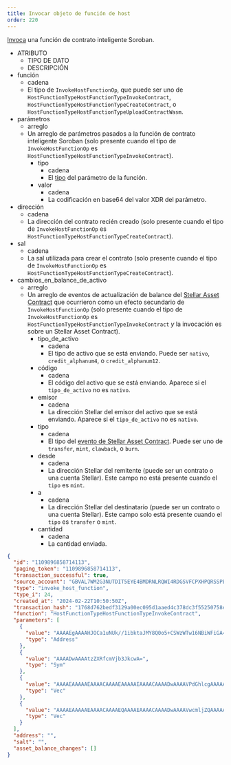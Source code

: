 ```yaml
---
title: Invocar objeto de función de host
order: 220
---
```



[Invoca](../../../../../../../learn/fundamentals/transactions/list-of-operations.mdx#invoke-host-function) una función de contrato inteligente Soroban.

<AttributeTable>

- ATRIBUTO
  - TIPO DE DATO
  - DESCRIPCIÓN
- función
  - cadena
  - El tipo de `InvokeHostFunctionOp`, que puede ser uno de `HostFunctionTypeHostFunctionTypeInvokeContract`, `HostFunctionTypeHostFunctionTypeCreateContract`, o `HostFunctionTypeHostFunctionTypeUploadContractWasm`.
- parámetros
  - arreglo
  - Un arreglo de parámetros pasados a la función de contrato inteligente Soroban (solo presente cuando el tipo de `InvokeHostFunctionOp` es `HostFunctionTypeHostFunctionTypeInvokeContract`).
    - tipo
      - cadena
      - El [tipo](../../../../../../../learn/fundamentals/contract-development/types/built-in-types.mdx) del parámetro de la función.
    - valor
      - cadena
      - La codificación en base64 del valor XDR del parámetro.
- dirección
  - cadena
  - La dirección del contrato recién creado (solo presente cuando el tipo de `InvokeHostFunctionOp` es `HostFunctionTypeHostFunctionTypeCreateContract`).
- sal
  - cadena
  - La sal utilizada para crear el contrato (solo presente cuando el tipo de `InvokeHostFunctionOp` es `HostFunctionTypeHostFunctionTypeCreateContract`).
- cambios_en_balance_de_activo
  - arreglo
  - Un arreglo de eventos de actualización de balance del [Stellar Asset Contract](../../../../../../../tokens/stellar-asset-contract) que ocurrieron como un efecto secundario de `InvokeHostFunctionOp` (solo presente cuando el tipo de `InvokeHostFunctionOp` es `HostFunctionTypeHostFunctionTypeInvokeContract` _y_ la invocación es sobre un Stellar Asset Contract).
    - tipo_de_activo
      - cadena
      - El tipo de activo que se está enviando. Puede ser `nativo`, `credit_alphanum4`, o `credit_alphanum12`.
    - código
      - cadena
      - El código del activo que se está enviando. Aparece si el `tipo_de_activo` no es `nativo`.
    - emisor
      - cadena
      - La dirección Stellar del emisor del activo que se está enviando. Aparece si el `tipo_de_activo` no es `nativo`.
    - tipo
      - cadena
      - El tipo del [evento de Stellar Asset Contract](../../../../../../../tokens/stellar-asset-contract). Puede ser uno de `transfer`, `mint`, `clawback`, o `burn`.
    - desde
      - cadena
      - La dirección Stellar del remitente (puede ser un contrato o una cuenta Stellar). Este campo no está presente cuando el `tipo` es `mint`.
    - a
      - cadena
      - La dirección Stellar del destinatario (puede ser un contrato o una cuenta Stellar). Este campo solo está presente cuando el `tipo` es `transfer` o `mint`.
    - cantidad
      - cadena
      - La cantidad enviada.

</AttributeTable>

<ExampleResponse>

```json
{
  "id": "1109896858714113",
  "paging_token": "1109896858714113",
  "transaction_successful": true,
  "source_account": "GBVAL7WM2G3NUTDIT5EYE4BMDRNLRQWI4RDGSVFCPXHPQRSSPEUQ2PNK",
  "type": "invoke_host_function",
  "type_i": 24,
  "created_at": "2024-02-22T10:50:50Z",
  "transaction_hash": "1768d762bedf3129a00ec095d1aaed4c378dc3f55250758ed5008992b303303b",
  "function": "HostFunctionTypeHostFunctionTypeInvokeContract",
  "parameters": [
    {
      "value": "AAAAEgAAAAHJOCa1uNUk//1ibktaJMY8Q0o5+CSWzWTw16NBiWFiGA==",
      "type": "Address"
    },
    {
      "value": "AAAADwAAAAtzZXRfcmVjb3JkcwA=",
      "type": "Sym"
    },
    {
      "value": "AAAAEAAAAAEAAAACAAAAEAAAAAEAAAACAAAADwAAAAVPdGhlcgAAAAAAAA8AAAADVVNEAAAAABAAAAABAAAAAgAAAA8AAAAFT3RoZXIAAAAAAAAPAAAAA0VVUgA=",
      "type": "Vec"
    },
    {
      "value": "AAAAEAAAAAEAAAACAAAAEQAAAAEAAAACAAAADwAAAAVwcmljZQAAAAAAAAoAAAAAAAAAAAAAAAAAEcMIAAAADwAAAAl0aW1lc3RhbXAAAAAAAAAFAAAAAGXXJpwAAAARAAAAAQAAAAIAAAAPAAAABXByaWNlAAAAAAAACgAAAAAAAAAAAAAAAAAQXTQAAAAPAAAACXRpbWVzdGFtcAAAAAAAAAUAAAAAZdcmnA==",
      "type": "Vec"
    }
  ],
  "address": "",
  "salt": "",
  "asset_balance_changes": []
}
```

</ExampleResponse>
